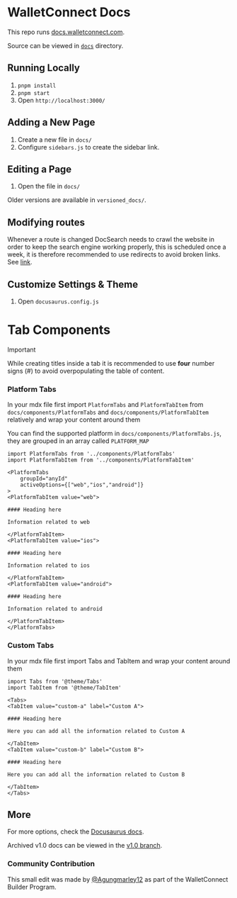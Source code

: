 # WalletConnect Docs

This repo runs [docs.walletconnect.com](https://docs.walletconnect.com).

Source can be viewed in [`docs`](./docs/) directory.

## Running Locally

1. `pnpm install`
2. `pnpm start`
3. Open `http://localhost:3000/`

## Adding a New Page

1. Create a new file in `docs/`
2. Configure `sidebars.js` to create the sidebar link.

## Editing a Page

1. Open the file in `docs/`

Older versions are available in `versioned_docs/`.

## Modifying routes

Whenever a route is changed DocSearch needs to crawl the website in order to keep the search engine working properly, this is scheduled once a week, it is therefore
recommended to use redirects to avoid broken links. See [link](https://vercel.com/docs/concepts/projects/project-configuration#redirects).

## Customize Settings & Theme

1. Open `docusaurus.config.js`

# Tab Components

> [!IMPORTANT]
> While creating titles inside a tab it is recommended to use **four** number signs (#) to avoid overpopulating the table of content.

### Platform Tabs

In your mdx file first import `PlatformTabs` and `PlatformTabItem` from `docs/components/PlatformTabs` and `docs/components/PlatformTabItem` relatively and wrap your content around them

You can find the supported platform in `docs/components/PlatformTabs.js`, they are grouped in an array called `PLATFORM_MAP`

```mdx
import PlatformTabs from '../components/PlatformTabs'
import PlatformTabItem from '../components/PlatformTabItem'

<PlatformTabs
	groupId="anyId"
	activeOptions={["web","ios","android"]}
>
<PlatformTabItem value="web">

#### Heading here

Information related to web

</PlatformTabItem>
<PlatformTabItem value="ios">

#### Heading here

Information related to ios

</PlatformTabItem>
<PlatformTabItem value="android">

#### Heading here

Information related to android

</PlatformTabItem>
</PlatformTabs>
```

### Custom Tabs

In your mdx file first import Tabs and TabItem and wrap your content around them

```mdx
import Tabs from '@theme/Tabs'
import TabItem from '@theme/TabItem'

<Tabs>
<TabItem value="custom-a" label="Custom A">

#### Heading here

Here you can add all the information related to Custom A

</TabItem>
<TabItem value="custom-b" label="Custom B">

#### Heading here

Here you can add all the information related to Custom B

</TabItem>
</Tabs>
```

## More

For more options, check the [Docusaurus docs](https://docusaurus.io/).

Archived v1.0 docs can be viewed in the [v1.0 branch](https://github.com/WalletConnect/walletconnect-docs/tree/v1.0).
### Community Contribution
This small edit was made by [@Agungmarley12](https://github.com/Agungmarley12) as part of the WalletConnect Builder Program.
